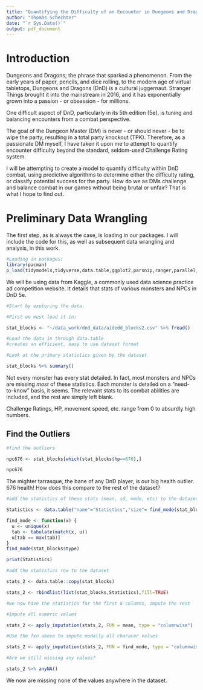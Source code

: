 ```yaml
---
title: "Quantifying the Difficulty of an Encounter in Dungeons and Dragons, 5e"
author: "Thomas Schechter"
date: "`r Sys.Date()`"
output: pdf_document
---
```

# Introduction

Dungeons and Dragons; the phrase that sparked a phenomenon. From the early years of paper, pencils, and dice rolling, to the modern age of virtual tabletops, Dungeons and Dragons (DnD) is a cultural juggernaut. Stranger Things brought it into the mainstream in 2016, and it has exponentially grown into a passion - or obsession - for millions.

One difficult aspect of DnD, particularly in its 5th edition (5e), is tuning and balancing encounters from a combat perspective.

The goal of the Dungeon Master (DM) is never - or should never - be to wipe the party, resulting in a total party knockout (TPK). Therefore, as a passionate DM myself, I have taken it upon me to attempt to quantify encounter difficulty beyond the standard, seldom-used Challenge Rating system.

I will be attempting to create a model to quantify difficulty within DnD combat, using predictive algorithms to determine either the difficulty rating, or classify potential success for the party. How do we as DMs challenge and balance combat in our games without being brutal or unfair? That is what I hope to find out.

# Preliminary Data Wrangling

The first step, as is always the case, is loading in our packages. I will include the code for this, as well as subsequent data wrangling and analysis, in this work.

```r
#Loading in packages:
library(pacman)
p_load(tidymodels,tidyverse,data.table,ggplot2,parsnip,ranger,parallel,pbapply,magrittr,missMethods)
```

We will be using data from Kaggle, a commonly used data science practice ad competition website. It details that stats of various monsters and NPCs in DnD 5e.

```r
#Start by exploring the data. 

#First we must load it in:

stat_blocks <- "~/data_work/dnd_data/aidedd_blocks2.csv" %>% fread()

#Load the data in through data.table
#creates an efficient, easy to use dataset format
```


```r
#Look at the primary statistics given by the dataset

stat_blocks %>% summary()
```

Not every monster has every stat detailed. In fact, most monsters and NPCs are missing *most* of these statistics. Each monster is detailed on a "need-to-know" basis, it seems. The relevant stats to its combat abilities are included, and the rest are simply left blank.

Challenge Ratings, HP, movement speed, etc. range from 0 to absurdly high numbers. 

## Find the Outliers

```r
#find the outliers

npc676 <- stat_blocks[which(stat_blocks$hp==676),]

npc676
```

The mighter tarrasque, the bane of any DnD player, is our big health outlier. 676 health! How does this compare to the rest of the dataset?

```r
#add the statistics of these stats (mean, sd, mode, etc) to the dataset in their own row

Statistics <- data.table("name"="Statistics","size"= find_mode(stat_blocks$size),"type"= find_mode(stat_blocks$type),"alignment"=find_mode(stat_blocks$alignment), "languages"=find_mode(stat_blocks$languages),"ac"=mean(stat_blocks$ac),"hp"=mean(stat_blocks$hp),"cr"=mean(stat_blocks$cr))

find_mode <- function(x) {
  u <- unique(x)
  tab <- tabulate(match(x, u))
  u[tab == max(tab)]
}
find_mode(stat_blocks$type)

print(Statistics)
```

```r
#add the statistics row to the dataset

stats_2 <- data.table::copy(stat_blocks)

stats_2 <- rbindlist(list(stat_blocks,Statistics),fill=TRUE)

#we now have the statistics for the first 8 columns, impute the rest
```

```r
#Impute all numeric values

stats_2 <- apply_imputation(stats_2, FUN = mean, type = "columnwise")

#Use the fxn above to impute modally all characer values

stats_2 <- apply_imputation(stats_2, FUN = find_mode, type = "columnwise")

#Are we still missing any values?

stats_2 %>% anyNA()
```
We now are missing none of the values anywhere in the dataset. 
